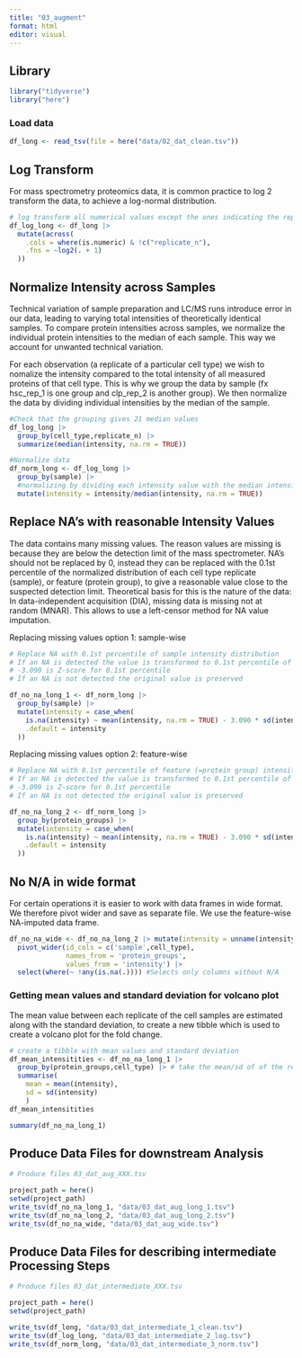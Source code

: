 ```yaml
---
title: "03_augment"
format: html
editor: visual
---
```


## Library

```r
library("tidyverse")
library("here")
```

### Load data

```r

df_long <- read_tsv(file = here("data/02_dat_clean.tsv"))

```

## Log Transform

For mass spectrometry proteomics data, it is common practice to log 2 transform the data, to achieve a log-normal distribution.

```r
# log transform all numerical values except the ones indicating the replicates
df_log_long <- df_long |> 
  mutate(across(
    .cols = where(is.numeric) & !c("replicate_n"),
    .fns = ~log2(. + 1)
  ))
```

## Normalize Intensity across Samples

Technical variation of sample preparation and LC/MS runs introduce error in our data, leading to varying total intensities of theoretically identical samples. To compare protein intensities across samples, we normalize the individual protein intensities to the median of each sample. This way we account for unwanted technical variation.

For each observation (a replicate of a particular cell type) we wish to nomalize the intensity compared to the total intensity of all measured proteins of that cell type. This is why we group the data by sample (fx hsc_rep_1 is one group and clp_rep_2 is another group). We then normalize the data by dividing individual intensities by the median of the sample.

```r
#Check that the grouping gives 21 median values
df_log_long |> 
  group_by(cell_type,replicate_n) |> 
  summarize(median(intensity, na.rm = TRUE))
```

```r
#Normalize data
df_norm_long <- df_log_long |> 
  group_by(sample) |> 
  #normalizing by dividing each intensity value with the median intensity of all proteins from that sample
  mutate(intensity = intensity/median(intensity, na.rm = TRUE))
```

## Replace NA's with reasonable Intensity Values

The data contains many missing values. The reason values are missing is because they are below the detection limit of the mass spectrometer. NA's should not be replaced by 0, instead they can be replaced with the 0.1st percentile of the normalized distribution of each cell type replicate (sample), or feature (protein group), to give a reasonable value close to the suspected detection limit. Theoretical basis for this is the nature of the data: In data-independent acquisition (DIA), missing data is missing not at random (MNAR). This allows to use a left-censor method for NA value imputation.

Replacing missing values option 1: sample-wise

```r

# Replace NA with 0.1st percentile of sample intensity distribution
# If an NA is detected the value is transformed to 0.1st percentile of that sample
# -3.090 is Z-score for 0.1st percentile
# If an NA is not detected the original value is preserved

df_no_na_long_1 <- df_norm_long |> 
  group_by(sample) |> 
  mutate(intensity = case_when(
    is.na(intensity) ~ mean(intensity, na.rm = TRUE) - 3.090 * sd(intensity, na.rm = TRUE),
    .default = intensity
  ))


```

Replacing missing values option 2: feature-wise

```r

# Replace NA with 0.1st percentile of feature (=protein group) intensity distribution
# If an NA is detected the value is transformed to 0.1st percentile of that feature
# -3.090 is Z-score for 0.1st percentile
# If an NA is not detected the original value is preserved

df_no_na_long_2 <- df_norm_long |> 
  group_by(protein_groups) |> 
  mutate(intensity = case_when(
    is.na(intensity) ~ mean(intensity, na.rm = TRUE) - 3.090 * sd(intensity, na.rm = TRUE),
    .default = intensity
  ))


```

## No N/A in wide format

For certain operations it is easier to work with data frames in wide format. We therefore pivot wider and save as separate file. We use the feature-wise NA-imputed data frame.

```r

df_no_na_wide <- df_no_na_long_2 |> mutate(intensity = unname(intensity)) |>
  pivot_wider(id_cols = c('sample',cell_type),
              names_from = 'protein_groups',
              values_from = 'intensity') |>
  select(where(~ !any(is.na(.)))) #Selects only columns without N/A
```

### Getting mean values and standard deviation for volcano plot

The mean value between each replicate of the cell samples are estimated along with the standard deviation, to create a new tibble which is used to create a volcano plot for the fold change.

```r

# create a tibble with mean values and standard deviation
df_mean_intensitities <- df_no_na_long_1 |> 
  group_by(protein_groups,cell_type) |> # take the mean/sd of of the replicates for the protein groups and cell types.
  summarise(
    mean = mean(intensity),
    sd = sd(intensity)
    )
df_mean_intensitities

summary(df_no_na_long_1)

```

## Produce Data Files for downstream Analysis

```r
# Produce files 03_dat_aug_XXX.tsv

project_path = here()
setwd(project_path)
write_tsv(df_no_na_long_1, "data/03_dat_aug_long_1.tsv")
write_tsv(df_no_na_long_2, "data/03_dat_aug_long_2.tsv")
write_tsv(df_no_na_wide, "data/03_dat_aug_wide.tsv")
```

## Produce Data Files for describing intermediate Processing Steps

```r
# Produce files 03_dat_intermediate_XXX.tsv

project_path = here()
setwd(project_path)

write_tsv(df_long, "data/03_dat_intermediate_1_clean.tsv")
write_tsv(df_log_long, "data/03_dat_intermediate_2_log.tsv")
write_tsv(df_norm_long, "data/03_dat_intermediate_3_norm.tsv")

```
